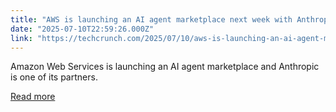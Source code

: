 ```yaml
---
title: "AWS is launching an AI agent marketplace next week with Anthropic as a partner"
date: "2025-07-10T22:59:26.000Z"
link: "https://techcrunch.com/2025/07/10/aws-is-launching-an-ai-agent-marketplace-next-week-with-anthropic-as-a-partner/"
---
```


Amazon Web Services is launching an AI agent marketplace and Anthropic is one of its partners.

[Read more](https://techcrunch.com/2025/07/10/aws-is-launching-an-ai-agent-marketplace-next-week-with-anthropic-as-a-partner/)
